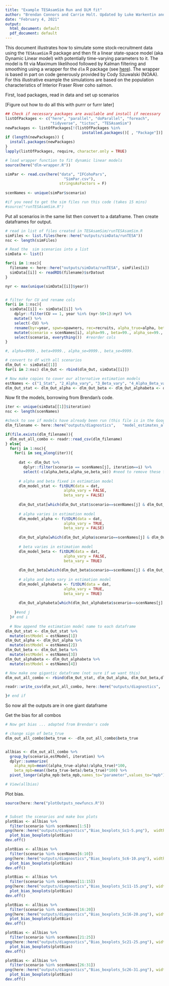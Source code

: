 ```yaml
---
title: "Example TESAsamSim Run and DLM fit"
author: "Brendan Connors and Carrie Holt. Updated by Luke Warkentin and Robyn Forrest"
date: "February 4, 2021"
output:
  html_document: default
  pdf_document: default
---
```


This document illustrates how to simulate some stock-recruitment data using the `TESAsamSim` R package and then fit a linear state-space model (aka Dynamic Linear model) with potentially time-varying parameters to it. The model is fit via Maximum likelihood followed by Kalman filtering and smoothing using a wrapper for the `dlm` R package (see [here](https://cran.r-project.org/web/packages/dlm/index.html)). The wrapper is based in part on code generously provided by Cody Szuwalski (NOAA). For this illustrative example the simulations are based on the population characteristics of Interior Fraser River coho salmon.

First, load packages, read in data and set up scenarios

[Figure out how to do all this with purrr or furrr later]

```r

## Check if necessary packages are available and install if necessary
listOfPackages <- c("here", "parallel", "doParallel", "foreach", 
                    "tidyverse", "tictoc", "TESAsamSim")
newPackages <- listOfPackages[!(listOfPackages %in% 
                                  installed.packages()[ , "Package"])]
if (length(newPackages)) {
  install.packages(newPackages)
}
lapply(listOfPackages, require, character.only = TRUE)

# load wrapper function to fit dynamic linear models
source(here("dlm-wrapper.R"))

simPar <- read.csv(here("data", "IFCohoPars",
                          "SimPar.csv"),
                        stringsAsFactors = F)
 
scenNames <- unique(simPar$scenario)

#if you need to get the sim files run this code (takes 15 mins)
#source("runTESAsamSim.R")


```

Put all scenarios in the same list then convert to a dataframe. Then create dataframes for output.

```r

# read in list of files created in TESAsamSim/runTESAsamSim.R
simFiles <- list.files(here::here("outputs/simData/runTESA"))
nsc <- length(simFiles)

# Read the  sim scenarios into a list
simData <- list()

for(i in 1:nsc){
  filename <- here::here("outputs/simData/runTESA", simFiles[i])
  simData[[i]] <- readRDS(filename)$srDatout
}

nyr <- max(unique(simData[[i]]$year))


# filter for CU and rename cols
for(i in 1:nsc){
  simData[[i]] <- simData[[i]] %>% 
    dplyr::filter(CU == 1, year %in% (nyr-50+1):nyr) %>% 
    mutate() %>% 
    select(-CU) %>% 
    rename(byr=year, spwn=spawners, rec=recruits, alpha_true=alpha, beta_true=beta) %>% 
    mutate(scenario = scenNames[i], alpha=99., beta=99., alpha_se=99., beta_se=99.) %>% # cols for output
    select(scenario, everything())  #reorder cols
}

#, alpha=9999., beta=9999., alpha_se=9999., beta_se=9999.

# convert to df with all scenarios
dlm_Out <- simData[[1]]
for(i in 2:nsc) dlm_Out <- rbind(dlm_Out, simData[[i]])

# Now make copies to cover our alternative estimation models
estNames <- c("1_Stat", "2_Alpha_vary", "3_Beta_vary", "4_Alpha_Beta_vary")
dlm_Out_stat <- dlm_Out_alpha <- dlm_Out_beta <- dlm_Out_alphabeta <- dlm_Out


```

Now fit the models, borrowing from Brendan's code.

```r

iter <- unique(simData[[1]]$iteration)
nsc <- length(scenNames)

#check to see if models have already been run (this file is in the Google drive)
dlm_filename <- here::here("outputs/diagnostics",   "model_estimates_all_combos.csv")

if(file.exists(dlm_filename)){
  dlm_out_all_combo <- readr::read_csv(dlm_filename)
} else{
  for(j in 1:nsc){
    for(i in seq_along(iter)){
      
      dat <- dlm_Out %>% 
        dplyr::filter(scenario == scenNames[j], iteration==i) %>% 
        select(-c(alpha,beta,alpha_se,beta_se)) #need to remove these for fitting
      
      # alpha and beta fixed in estimation model
      dlm_model_stat <- fitDLM(data = dat,
                          alpha_vary = FALSE,
                          beta_vary = FALSE)
      
      dlm_Out_stat[which(dlm_Out_stat$scenario==scenNames[j] & dlm_Out_stat$iteration==i),10:13] <- dlm_model_stat$results[,10:13]
   
      # alpha varies in estimation model
      dlm_model_alpha <- fitDLM(data = dat,
                          alpha_vary = TRUE,
                          beta_vary = FALSE)
      
      dlm_Out_alpha[which(dlm_Out_alpha$scenario==scenNames[j] & dlm_Out_alpha$iteration==i),10:13] <- dlm_model_alpha$results[,10:13]
      
      # beta varies in estimation model
      dlm_model_beta <- fitDLM(data = dat,
                          alpha_vary = FALSE,
                          beta_vary = TRUE)
      
      dlm_Out_beta[which(dlm_Out_beta$scenario==scenNames[j] & dlm_Out_beta$iteration==i),10:13] <- dlm_model_beta$results[,10:13]
      
      # alpha and beta vary in estimation model
      dlm_model_alphabeta <- fitDLM(data = dat,
                          alpha_vary = TRUE,
                          beta_vary = TRUE)
      
      dlm_Out_alphabeta[which(dlm_Out_alphabeta$scenario==scenNames[j] & dlm_Out_alphabeta$iteration==i),10:13] <- dlm_model_alphabeta$results[,10:13]
   
    }#end j
  }# end i
  
  # Now append the estimation model name to each dataframe
dlm_Out_stat <- dlm_Out_stat %>% 
  mutate(estModel = estNames[1])
dlm_Out_alpha <- dlm_Out_alpha %>% 
  mutate(estModel = estNames[2])
dlm_Out_beta <- dlm_Out_beta %>% 
  mutate(estModel = estNames[3])
dlm_Out_alphabeta <- dlm_Out_alphabeta %>% 
  mutate(estModel = estNames[4])

# Now make one gigantic dataframe (not sure if we want this)
dlm_out_all_combo <- rbind(dlm_Out_stat, dlm_Out_alpha, dlm_Out_beta,dlm_Out_alphabeta)

readr::write_csv(dlm_out_all_combo, here::here("outputs/diagnostics",   "model_estimates_all_combos.csv"))

}# end if


```

So now all the outputs are in one giant dataframe

Get the bias for all combos

```r
# Now get bias ... adapted from Brendan's code

# change sign of beta_true
dlm_out_all_combo$beta_true <- -dlm_out_all_combo$beta_true


allbias <- dlm_out_all_combo %>%
  group_by(scenario,estModel, iteration) %>%
  dplyr::summarize(
    alpha_mpb=mean((alpha_true-alpha)/alpha_true)*100,
    beta_mpb=mean((beta_true-beta)/beta_true)*100) %>%
  pivot_longer(alpha_mpb:beta_mpb,names_to="parameter",values_to="mpb")

# View(allbias)

```

Plot bias. 

```r
source(here::here("plotOutputs_newfuncs.R"))


# Subset the scenarios and make box plots
plotBias <- allbias %>% 
  filter(scenario %in% scenNames[1:5])
png(here::here("outputs/diagnostics","Bias_boxplots_Sc1-5.png"),  width = 960, height = 720)
  plot_bias_boxplots(plotBias)
dev.off()

plotBias <- allbias %>% 
  filter(scenario %in% scenNames[6:10])
png(here::here("outputs/diagnostics","Bias_boxplots_Sc6-10.png"), width = 960, height = 720 )
  plot_bias_boxplots(plotBias)
dev.off()

plotBias <- allbias %>% 
  filter(scenario %in% scenNames[11:15])
png(here::here("outputs/diagnostics","Bias_boxplots_Sc11-15.png"), width = 960, height = 720 )
  plot_bias_boxplots(plotBias)
dev.off()

plotBias <- allbias %>% 
  filter(scenario %in% scenNames[16:20])
png(here::here("outputs/diagnostics","Bias_boxplots_Sc16-20.png"), width = 960, height = 720 )
  plot_bias_boxplots(plotBias)
dev.off()

plotBias <- allbias %>% 
  filter(scenario %in% scenNames[21:25])
png(here::here("outputs/diagnostics","Bias_boxplots_Sc21-25.png"), width = 960, height = 720 )
  plot_bias_boxplots(plotBias)
dev.off()

plotBias <- allbias %>% 
  filter(scenario %in% scenNames[26:31])
png(here::here("outputs/diagnostics","Bias_boxplots_Sc26-31.png"), width = 960, height = 720 )
  plot_bias_boxplots(plotBias)
dev.off()


```
















